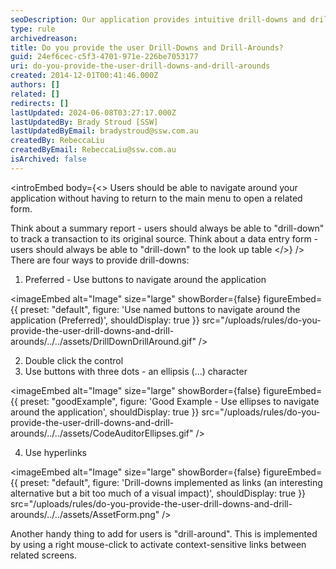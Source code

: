 ```yaml
---
seoDescription: Our application provides intuitive drill-downs and drill-arounds, allowing users to seamlessly navigate related screens with ease.
type: rule
archivedreason:
title: Do you provide the user Drill-Downs and Drill-Arounds?
guid: 24ef6cec-c5f3-4701-971e-226be7053177
uri: do-you-provide-the-user-drill-downs-and-drill-arounds
created: 2014-12-01T00:41:46.000Z
authors: []
related: []
redirects: []
lastUpdated: 2024-06-08T03:27:17.000Z
lastUpdatedBy: Brady Stroud [SSW]
lastUpdatedByEmail: bradystroud@ssw.com.au
createdBy: RebeccaLiu
createdByEmail: RebeccaLiu@ssw.com.au
isArchived: false
---
```


<introEmbed
  body={<>
Users should be able to navigate around your application without having to return to the main menu to open a related form.

Think about a summary report - users should always be able to "drill-down" to track a transaction to its original source.
Think about a data entry form - users should always be able to "drill-down" to the look up table
  </>}
/>
There are four ways to provide drill-downs:

1. Preferred - Use buttons to navigate around the application


<imageEmbed
  alt="Image"
  size="large"
  showBorder={false}
  figureEmbed={{
    preset: "default",
    figure: 'Use named buttons to navigate around the application (Preferred)',
    shouldDisplay: true
  }}
  src="/uploads/rules/do-you-provide-the-user-drill-downs-and-drill-arounds/../../assets/DrillDownDrillAround.gif"
/>

2. Double click the control
3. Use buttons with three dots - an ellipsis (...) character

<imageEmbed
  alt="Image"
  size="large"
  showBorder={false}
  figureEmbed={{
    preset: "goodExample",
    figure: 'Good Example - Use ellipses to navigate around the application',
    shouldDisplay: true
  }}
  src="/uploads/rules/do-you-provide-the-user-drill-downs-and-drill-arounds/../../assets/CodeAuditorEllipses.gif"
/>

4. Use hyperlinks


<imageEmbed
  alt="Image"
  size="large"
  showBorder={false}
  figureEmbed={{
    preset: "default",
    figure: 'Drill-downs implemented as links (an interesting alternative but a bit too much of a visual impact)',
    shouldDisplay: true
  }}
  src="/uploads/rules/do-you-provide-the-user-drill-downs-and-drill-arounds/../../assets/AssetForm.png"
/>

Another handy thing to add for users is "drill-around". This is implemented by using a right mouse-click to activate context-sensitive links between related screens.
